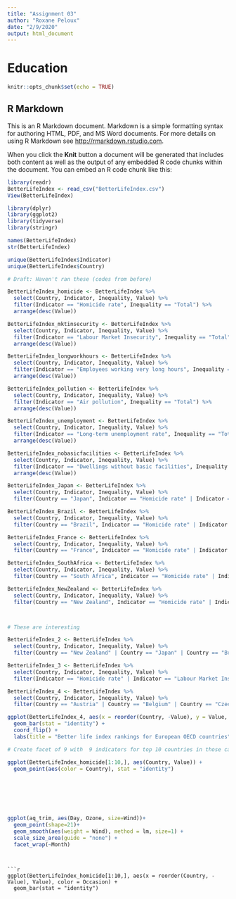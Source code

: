 ```yaml
---
title: "Assignment 03"
author: "Roxane Peloux"
date: "2/9/2020"
output: html_document
---
```



# Education 
```r
knitr::opts_chunk$set(echo = TRUE)
```

## R Markdown

This is an R Markdown document. Markdown is a simple formatting syntax for authoring HTML, PDF, and MS Word documents. For more details on using R Markdown see <http://rmarkdown.rstudio.com>.

When you click the **Knit** button a document will be generated that includes both content as well as the output of any embedded R code chunks within the document. You can embed an R code chunk like this:
```r
library(readr)
BetterLifeIndex <- read_csv("BetterLifeIndex.csv")
View(BetterLifeIndex)

library(dplyr)
library(ggplot2)
library(tidyverse)
library(stringr)
```

```r
names(BetterLifeIndex) 
str(BetterLifeIndex)
```
```r
unique(BetterLifeIndex$Indicator)
unique(BetterLifeIndex$Country)
```

```r

# Draft: Haven't ran these (codes from before)

BetterLifeIndex_homicide <- BetterLifeIndex %>%
  select(Country, Indicator, Inequality, Value) %>%
  filter(Indicator == "Homicide rate", Inequality == "Total") %>%
  arrange(desc(Value))

BetterLifeIndex_mktinsecurity <- BetterLifeIndex %>%
  select(Country, Indicator, Inequality, Value) %>%
  filter(Indicator == "Labour Market Insecurity", Inequality == "Total") %>%
  arrange(desc(Value))

BetterLifeIndex_longworkhours <- BetterLifeIndex %>%
  select(Country, Indicator, Inequality, Value) %>%
  filter(Indicator == "Employees working very long hours", Inequality == "Total") %>%
  arrange(desc(Value))

BetterLifeIndex_pollution <- BetterLifeIndex %>%
  select(Country, Indicator, Inequality, Value) %>%
  filter(Indicator == "Air pollution", Inequality == "Total") %>%
  arrange(desc(Value))

BetterLifeIndex_unemployment <- BetterLifeIndex %>%
  select(Country, Indicator, Inequality, Value) %>%
  filter(Indicator == "Long-term unemployment rate", Inequality == "Total") %>%
  arrange(desc(Value))

BetterLifeIndex_nobasicfacilities <- BetterLifeIndex %>%
  select(Country, Indicator, Inequality, Value) %>%
  filter(Indicator == "Dwellings without basic facilities", Inequality == "Total") %>%
  arrange(desc(Value))

```
```r

BetterLifeIndex_Japan <- BetterLifeIndex %>%
  select(Country, Indicator, Inequality, Value) %>%
  filter(Country == "Japan", Indicator == "Homicide rate" | Indicator == "Labour Market Insecurity" | Indicator == "Employees working very long hours" | Indicator == "Air pollution" | Indicator == "Long-term unemployment rate" | Indicator == "Dwellings without basic facilities", Inequality == "Total")

BetterLifeIndex_Brazil <- BetterLifeIndex %>%
  select(Country, Indicator, Inequality, Value) %>%
  filter(Country == "Brazil", Indicator == "Homicide rate" | Indicator == "Labour Market Insecurity" | Indicator == "Employees working very long hours" | Indicator == "Air pollution" | Indicator == "Long-term unemployment rate" | Indicator == "Dwellings without basic facilities", Inequality == "Total")

BetterLifeIndex_France <- BetterLifeIndex %>%
  select(Country, Indicator, Inequality, Value) %>%
  filter(Country == "France", Indicator == "Homicide rate" | Indicator == "Labour Market Insecurity" | Indicator == "Employees working very long hours" | Indicator == "Air pollution" | Indicator == "Long-term unemployment rate" | Indicator == "Dwellings without basic facilities", Inequality == "Total")

BetterLifeIndex_SouthAfrica <- BetterLifeIndex %>%
  select(Country, Indicator, Inequality, Value) %>%
  filter(Country == "South Africa", Indicator == "Homicide rate" | Indicator == "Labour Market Insecurity" | Indicator == "Employees working very long hours" | Indicator == "Air pollution" | Indicator == "Long-term unemployment rate" | Indicator == "Dwellings without basic facilities", Inequality == "Total")

BetterLifeIndex_NewZealand <- BetterLifeIndex %>%
  select(Country, Indicator, Inequality, Value) %>%
  filter(Country == "New Zealand", Indicator == "Homicide rate" | Indicator == "Labour Market Insecurity" | Indicator == "Employees working very long hours" | Indicator == "Air pollution" | Indicator == "Long-term unemployment rate" | Indicator == "Dwellings without basic facilities", Inequality == "Total")



# These are interesting

BetterLifeIndex_2 <- BetterLifeIndex %>%
  select(Country, Indicator, Inequality, Value) %>%
  filter(Country == "New Zealand" | Country == "Japan" | Country == "Brazil" | Country == "France" | Country == "South Africa", Indicator == "Homicide rate" | Indicator == "Labour Market Insecurity" | Indicator == "Employees working very long hours" | Indicator == "Air pollution" | Indicator == "Long-term unemployment rate" | Indicator == "Dwellings without basic facilities", Inequality == "Total")

BetterLifeIndex_3 <- BetterLifeIndex %>%
  select(Country, Indicator, Inequality, Value) %>%
  filter(Indicator == "Homicide rate" | Indicator == "Labour Market Insecurity" | Indicator == "Employees working very long hours" | Indicator == "Air pollution" | Indicator == "Long-term unemployment rate" | Indicator == "Dwellings without basic facilities", Inequality == "Total")

BetterLifeIndex_4 <- BetterLifeIndex %>%
  select(Country, Indicator, Inequality, Value) %>%
  filter(Country == "Austria" | Country == "Belgium" | Country == "Czech Republic" | Country == "Denmark" | Country == "Finland" | Country == "France" | Country == "Germany" | Country == "Greece" | Country == "Hungary" | Country == "Iceland" | Country == "Ireland" | Country == "Italy" | Country == "Luxembourg" | Country == "Netherlands" | Country == "Norway" | Country == "Poland" | Country == "Slovak Republic" | Country == "Spain" | Country == "Sweden" | Country == "Switzerland" | Country == "United Kingdom" | Country == "Estonia" | Country == "Latvia" | Country == "Russia" | Country == "Slovenia", Indicator == "Homicide rate" | Indicator == "Labour Market Insecurity" | Indicator == "Employees working very long hours" | Indicator == "Air pollution" | Indicator == "Long-term unemployment rate" | Indicator == "Dwellings without basic facilities", Inequality == "Total")

```
```r
ggplot(BetterLifeIndex_4, aes(x = reorder(Country, -Value), y = Value, fill = Indicator)) + 
  geom_bar(stat = "identity") +
  coord_flip() +
  labs(title = "Better life index rankings for European OECD countries", x = "Country", y = "Value")
```





```r
# Create facet of 9 with  9 indicators for top 10 countries in those categories of indicators with geom_point 

ggplot(BetterLifeIndex_homicide[1:10,], aes(Country, Value)) +
  geom_point(aes(color = Country), stat = "identity")







ggplot(aq_trim, aes(Day, Ozone, size=Wind))+
  geom_point(shape=21)+
  geom_smooth(aes(weight = Wind), method = lm, size=1) +
  scale_size_area(guide = "none") +
  facet_wrap(~Month)

```


```


```r
ggplot(BetterLifeIndex_homicide[1:10,], aes(x = reorder(Country, -Value), Value), color = Occasion) +
  geom_bar(stat = "identity")
```







